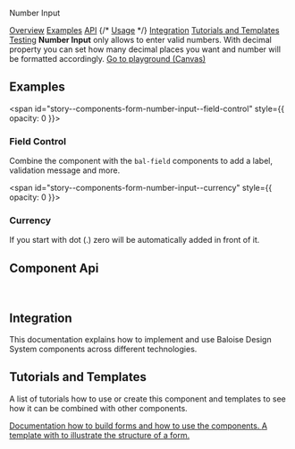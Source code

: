 
<bal-doc-banner id="story--components-form-number-input--basic" >Number Input</bal-doc-banner>

<bal-doc-tabs>
  <a href="#story--components-form-number-input--basic">Overview</a>
  <a href="#examples">Examples</a>
  <a href="#component-api">API</a>
  {/* <a href="#usage">Usage</a> */}
  <a href="#integration">Integration</a>
  <a href="#tutorials-and-templates">Tutorials and Templates</a>
  <a href="#testing">Testing</a>
</bal-doc-tabs>

<bal-doc-lead>
  <b>Number Input</b> only allows to enter valid numbers. With decimal property you can set how many decimal places you
  want and number will be formatted accordingly.
</bal-doc-lead>

<Canvas withSource="open">
  <Story id="components-form-number-input--basic" />
</Canvas>

<bal-doc-app>
  <bal-button-group class="mb-large" position="center">
    <a class="button is-primary" href="?path=/story/components-form-number-input--basic">
      Go to playground (Canvas)
    </a>
    <bal-doc-stackblitz template={Basic.parameters.docs.source.code} modules="number-input"></bal-doc-stackblitz>
  </bal-button-group>
</bal-doc-app>

## Examples

<span id="story--components-form-number-input--field-control" style={{ opacity: 0 }}></span>

### Field Control

Combine the component with the `bal-field` components to add a label, validation message and more.

<Canvas>
  <Story id="components-form-number-input--field-control" />
</Canvas>

<span id="story--components-form-number-input--currency" style={{ opacity: 0 }}></span>

### Currency

If you start with dot (.) zero will be automatically added in front of it.

<Canvas>
  <Story id="components-form-number-input--currency" />
</Canvas>

## Component Api

<Description markdown={readme} />

<br />

## Integration

This documentation explains how to implement and use Baloise Design System components across different technologies.

<bal-doc-link-list>
  <a href="?path=/docs/development-getting-started-html5-overview--page">
    <bal-doc-link-list-item template="html5"></bal-doc-link-list-item>
  </a>
  <a href="?path=/docs/development-getting-started-vue-overview--page">
    <bal-doc-link-list-item template="vue"></bal-doc-link-list-item>
  </a>
  <a href="?path=/docs/development-getting-started-angular-overview--page">
    <bal-doc-link-list-item template="angular"></bal-doc-link-list-item>
  </a>
  <a href="?path=/docs/development-getting-started-react-overview--page">
    <bal-doc-link-list-item template="react"></bal-doc-link-list-item>
  </a>
</bal-doc-link-list>

## Tutorials and Templates

A list of tutorials how to use or create this component and templates to see how it can
be combined with other components.


<bal-doc-link-list one-column>
  <a href="?path=/story/implementation-form--page">
    <bal-doc-link-list-item image={IconDocument} subject="Form Tutorial">
      Documentation how to build forms and how to use the components.
    </bal-doc-link-list-item>
  </a>
  <a href="?path=/story/design-common-templates--contact-form">
    <bal-doc-link-list-item image={IconAccount} subject="Template Contact Form">
      A template with to illustrate the structure of a form.
    </bal-doc-link-list-item>
  </a>
</bal-doc-link-list>


<Description markdown={testing} />

<bal-doc-github link="/components/form/bal-number-input/stories/bal-number-input.docs.mdx"></bal-doc-github>
